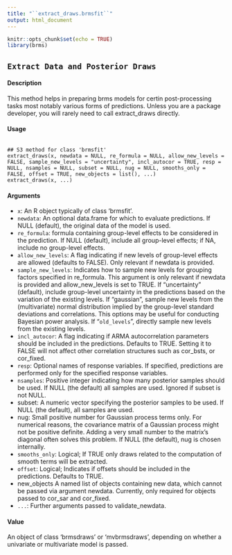 ```yaml
---
title: "``extract_draws.brmsfit``"
output: html_document
---
```


```r
knitr::opts_chunk$set(echo = TRUE)
library(brms)
```


## ``Extract Data and Posterior Draws``

#### Description 
This method helps in preparing brms models for certin post-processing tasks most notably various forms of predictions. Unless you are a package developer, you will rarely need to call extract_draws directly.

#### Usage
<pre><code>
## S3 method for class 'brmsfit'
extract_draws(x, newdata = NULL, re_formula = NULL, allow_new_levels = FALSE, sample_new_levels = "uncertainty", incl_autocor = TRUE, resp = NULL, nsamples = NULL, subset = NULL, nug = NULL, smooths_only = FALSE, offset = TRUE, new_objects = list(), ...)
extract_draws(x, ...)
</code></pre>

#### Arguments

* ``x``: An R object typically of class 'brmsfit'.
* ``newdata``: An optional data.frame for which to evaluate predictions. If NULL (default), the original data of the model is used.
* ``re_formula``: formula containing group-level effects to be considered in the prediction. If NULL (default), include all group-level effects; if NA, include no group-level effects.
* ``allow_new_levels``: A flag indicating if new levels of group-level effects are allowed (defaults to FALSE). Only relevant if newdata is provided.
* ``sample_new_levels``: Indicates how to sample new levels for grouping factors specified in re_formula.
This argument is only relevant if newdata is provided and allow_new_levels is set to TRUE. If "uncertainty" (default), include group-level uncertainty in the predictions based on the variation of the existing levels. If "gaussian", sample new levels from the (multivariate) normal distribution implied by the group-level standard deviations and correlations. This options may be useful for conducting Bayesian power analysis. If "``old_levels``", directly sample new levels from the existing levels.
* ``incl_autocor``: A flag indicating if ARMA autocorrelation parameters should be included in the predictions. Defaults to TRUE. Setting it to FALSE will not affect other correlation structures such as cor_bsts, or cor_fixed.
* `` resp``: Optional names of response variables. If specified, predictions are performed only for the specified response variables.
* ``nsamples``: Positive integer indicating how many posterior samples should be used. If NULL (the default) all samples are used. Ignored if subset is not NULL.
* subset: A numeric vector specifying the posterior samples to be used. If NULL (the default), all samples are used.
* nug:  Small positive number for Gaussian process terms only. For numerical reasons, the covariance matrix of a Gaussian process might not be positive definite. Adding a very small number to the matrix’s diagonal often solves this problem. If NULL (the default), nug is chosen internally.
* ``smooths_only``: Logical; If TRUE only draws related to the computation of smooth terms will be extracted.
* ``offset``: Logical; Indicates if offsets should be included in the predictions. Defaults to TRUE.
* new_objects A named list of objects containing new data, which cannot be passed via argument newdata. Currently, only required for objects passed to cor_sar and cor_fixed.
* `` ... ``: Further arguments passed to validate_newdata.

#### Value

An object of class 'brmsdraws' or 'mvbrmsdraws', depending on whether a univariate or multivariate
model is passed.

